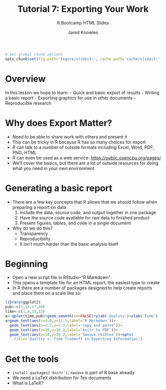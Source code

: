 % Tutorial 7: Exporting Your Work
% R Bootcamp HTML Slides
% Jared Knowles

```r
# set global chunk options
opts_chunk$set(fig.path='figure/slides3-', cache.path='cache/slides7-',fig.width=8,fig.height=6,message=FALSE,error=FALSE,warning=FALSE,echo=TRUE,dev='svg')
```

# Overview
In this lesson we hope to learn:
- Quick and basic export of results
- Writing a basic report
- Exporting graphics for use in other documents
- Reproducible research

# Why does Export Matter?
- Need to be able to share work with others and present it
- This can be tricky in R because R has so many choices for export
- R can talk to a number of outside formats including Excel, Word, PDF, PNG, HTML
- R can even be used as a web service: [https://public.opencpu.org/pages/](https://public.opencpu.org/pages/)
- We'll cover the basics, but there are a lot of outside resources for doing what you need in your own environment

# Generating a basic report
- There are a few key concepts that R allows that we should follow when preparing a report on data
  1. Include the data, source code, and output together in one package
  2. Have the source code available for raw data to finished product
  3. Present figures, tables, and code in a single document
- Why do we do this?
  * Transparency
  * Reproducibility
  * It isn't much harder than the basic analysis itself

# Beginning
- Open a new script file in RStudio--"R Markdown"
- This opens a template file for an HTML report, the easiest type to create
- In R there are a number of packages designed to help create reports and place them on a scale like so:

```r
library(ggplot2)
pub<-c(1,12,17,20)
time<-c(1,4,10,15)
a<-qplot(time,pub)+geom_smooth(se=FALSE)+ylab('Quality')+xlab('Time')
a+geom_text(aes(x=4.8,y=11.5,label='R Markdown'))+
  geom_text(aes(x=2.5,y=2.3,label='copy and paste'))+
  geom_text(aes(x=10,y=16.2,label='knitr to PDF'))+
  geom_text(aes(x=14,y=18.2,label='Sweave +bibtex'))+opts(
    title='Quality v. Time Tradeoff in Exporting Information')
```

# Get the tools
- `install.packages('knitr')`; `sweave` is part of R base already
- We need a LaTeX distribution for Tex documents
- What is LaTeX?